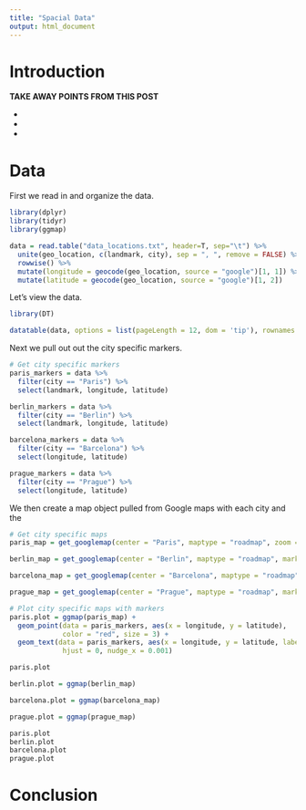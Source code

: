 ```yaml
---
title: "Spacial Data"
output: html_document
---
```


# Introduction



**TAKE AWAY POINTS FROM THIS POST**

* 

* 

* 


# Data

First we read in and organize the data.

```r
library(dplyr)
library(tidyr)
library(ggmap)

data = read.table("data_locations.txt", header=T, sep="\t") %>%
  unite(geo_location, c(landmark, city), sep = ", ", remove = FALSE) %>%
  rowwise() %>%
  mutate(longitude = geocode(geo_location, source = "google")[1, 1]) %>%
  mutate(latitude = geocode(geo_location, source = "google")[1, 2])
```

Let's view the data.

```r
library(DT)

datatable(data, options = list(pageLength = 12, dom = 'tip'), rownames = FALSE)
```

Next we pull out out the city specific markers.

```r
# Get city specific markers
paris_markers = data %>%
  filter(city == "Paris") %>%
  select(landmark, longitude, latitude)

berlin_markers = data %>%
  filter(city == "Berlin") %>%
  select(landmark, longitude, latitude)

barcelona_markers = data %>%
  filter(city == "Barcelona") %>%
  select(longitude, latitude)

prague_markers = data %>%
  filter(city == "Prague") %>%
  select(longitude, latitude)
```

We then create a map object pulled from Google maps with each city and the 

```r
# Get city specific maps
paris_map = get_googlemap(center = "Paris", maptype = "roadmap", zoom = 12)

berlin_map = get_googlemap(center = "Berlin", maptype = "roadmap", markers = berlin_markers)

barcelona_map = get_googlemap(center = "Barcelona", maptype = "roadmap", markers = barcelona_markers)

prague_map = get_googlemap(center = "Prague", maptype = "roadmap", markers = prague_markers)
```

```r
# Plot city specific maps with markers
paris.plot = ggmap(paris_map) +
  geom_point(data = paris_markers, aes(x = longitude, y = latitude),
             color = "red", size = 3) +
  geom_text(data = paris_markers, aes(x = longitude, y = latitude, label = landmark),
             hjust = 0, nudge_x = 0.001)

paris.plot

berlin.plot = ggmap(berlin_map)

barcelona.plot = ggmap(barcelona_map)

prague.plot = ggmap(prague_map)

paris.plot
berlin.plot
barcelona.plot
prague.plot

```


# Conclusion





